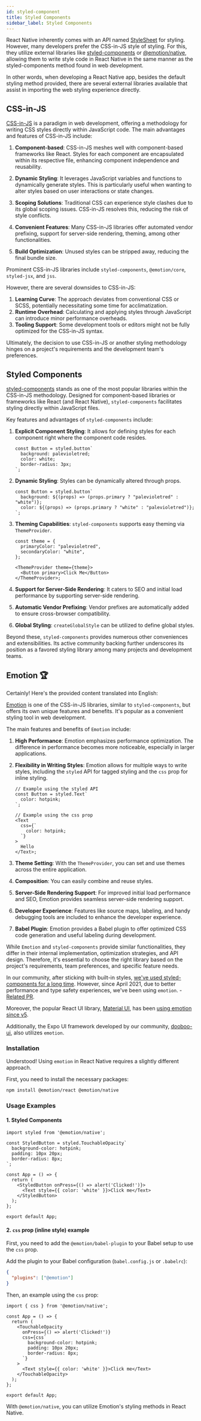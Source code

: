 ```yaml
---
id: styled-component
title: Styled Components
sidebar_label: Styled Components
---
```



React Native inherently comes with an API named [StyleSheet](./built-in) for styling. 
However, many developers prefer the CSS-in-JS style of styling. For this, they utilize external libraries like [styled-components](https://styled-components.com) or [@emotion/native](https://emotion.sh/docs/@emotion/native), allowing them to write style code in React Native in the same manner as the styled-components method found in web development.

In other words, when developing a React Native app, besides the default styling method provided, there are several external libraries available that assist in importing the web styling experience directly.

<AdFitMobileBanner unit="DAN-YpcHf9p49U5ykXi8" className="adfit-top-mobile" />

## CSS-in-JS

[CSS-in-JS](https://cssinjs.org/?v=v10.10.0) is a paradigm in web development, offering a methodology for writing CSS styles directly within JavaScript code. The main advantages and features of CSS-in-JS include:

1. **Component-based**: CSS-in-JS meshes well with component-based frameworks like React. Styles for each component are encapsulated within its respective file, enhancing component independence and reusability.

2. **Dynamic Styling**: It leverages JavaScript variables and functions to dynamically generate styles. This is particularly useful when wanting to alter styles based on user interactions or state changes.

3. **Scoping Solutions**: Traditional CSS can experience style clashes due to its global scoping issues. CSS-in-JS resolves this, reducing the risk of style conflicts.

4. **Convenient Features**: Many CSS-in-JS libraries offer automated vendor prefixing, support for server-side rendering, theming, among other functionalities.

5. **Build Optimization**: Unused styles can be stripped away, reducing the final bundle size.

Prominent CSS-in-JS libraries include `styled-components`, `@emotion/core`, `styled-jsx`, and `jss`.

However, there are several downsides to CSS-in-JS:

1. **Learning Curve**: The approach deviates from conventional CSS or SCSS, potentially necessitating some time for acclimatization.
2. **Runtime Overhead**: Calculating and applying styles through JavaScript can introduce minor performance overheads.
3. **Tooling Support**: Some development tools or editors might not be fully optimized for the CSS-in-JS syntax.

Ultimately, the decision to use CSS-in-JS or another styling methodology hinges on a project's requirements and the development team's preferences.

## Styled Components

[styled-components](https://styled-components.com) stands as one of the most popular libraries within the CSS-in-JS methodology. Designed for component-based libraries or frameworks like React (and React Native), `styled-components` facilitates styling directly within JavaScript files.

Key features and advantages of `styled-components` include:

1. **Explicit Component Styling**: It allows for defining styles for each component right where the component code resides.

   ```tsx
   const Button = styled.button`
     background: palevioletred;
     color: white;
     border-radius: 3px;
   `;
   ```

2. **Dynamic Styling**: Styles can be dynamically altered through props.

   ```tsx
   const Button = styled.button`
     background: ${(props) => (props.primary ? "palevioletred" : "white")};
     color: ${(props) => (props.primary ? "white" : "palevioletred")};
   `;
   ```

3. **Theming Capabilities**: `styled-components` supports easy theming via `ThemeProvider`.

   ```tsx
   const theme = {
     primaryColor: "palevioletred",
     secondaryColor: "white",
   };

   <ThemeProvider theme={theme}>
     <Button primary>Click Me</Button>
   </ThemeProvider>;
   ```

4. **Support for Server-Side Rendering**: It caters to SEO and initial load performance by supporting server-side rendering.

5. **Automatic Vendor Prefixing**: Vendor prefixes are automatically added to ensure cross-browser compatibility.

6. **Global Styling**: `createGlobalStyle` can be utilized to define global styles.

Beyond these, `styled-components` provides numerous other conveniences and extensibilities. Its active community backing further underscores its position as a favored styling library among many projects and development teams.

<AdFitMobileBanner
  unit="DAN-xs0r56ZGEL2yMihi"
  className="adfit-middle-mobile"
/>

## Emotion 🏆

Certainly! Here's the provided content translated into English:

[Emotion](https://emotion.sh/docs/introduction) is one of the CSS-in-JS libraries, similar to `styled-components`, but offers its own unique features and benefits. It's popular as a convenient styling tool in web development.

The main features and benefits of `Emotion` include:

1. **High Performance**: Emotion emphasizes performance optimization. The difference in performance becomes more noticeable, especially in larger applications.

2. **Flexibility in Writing Styles**: Emotion allows for multiple ways to write styles, including the `styled` API for tagged styling and the `css` prop for inline styling.

   ```tsx
   // Example using the styled API
   const Button = styled.Text`
     color: hotpink;
   `;

   // Example using the css prop
   <Text
     css={`
       color: hotpink;
     `}
   >
     Hello
   </Text>;
   ```

3. **Theme Setting**: With the `ThemeProvider`, you can set and use themes across the entire application.

4. **Composition**: You can easily combine and reuse styles.

5. **Server-Side Rendering Support**: For improved initial load performance and SEO, Emotion provides seamless server-side rendering support.

6. **Developer Experience**: Features like source maps, labeling, and handy debugging tools are included to enhance the developer experience.

7. **Babel Plugin**: Emotion provides a Babel plugin to offer optimized CSS code generation and useful labeling during development.

While `Emotion` and `styled-components` provide similar functionalities, they differ in their internal implementation, optimization strategies, and API design. Therefore, it's essential to choose the right library based on the project's requirements, team preferences, and specific feature needs.

In our community, after sticking with built-in styles, [we've used styled-components for a long time](https://github.com/dooboolab-community/hackatalk/blob/3fe58877c074766b0c25ac9a66492548431be839/package.json#L62). However, since April 2021, due to better performance and type safety experiences, we've been using `emotion`. - [Related PR](https://github.com/dooboolab-community/hackatalk/pull/374).

Moreover, the popular React UI library, [Material UI](https://material-ui.com), has been [using emotion since v5](https://github.com/mui/material-ui/issues/22342).

Additionally, the Expo UI framework developed by our community, [dooboo-ui](https://github.com/dooboolab-community/dooboo-ui), also utilizes `emotion`.

### Installation

Understood! Using `emotion` in React Native requires a slightly different approach.

First, you need to install the necessary packages:
```bash
npm install @emotion/react @emotion/native
```

### Usage Examples

#### 1. Styled Components

```tsx
import styled from '@emotion/native';

const StyledButton = styled.TouchableOpacity`
  background-color: hotpink;
  padding: 10px 20px;
  border-radius: 8px;
`;

const App = () => {
  return (
    <StyledButton onPress={() => alert('Clicked!')}>
      <Text style={{ color: 'white' }}>Click me</Text>
    </StyledButton>
  );
};

export default App;
```

#### 2. `css` prop (inline style) example

First, you need to add the `@emotion/babel-plugin` to your Babel setup to use the `css` prop.

Add the plugin to your Babel configuration (`babel.config.js` or `.babelrc`):
```json
{
  "plugins": ["@emotion"]
}
```

Then, an example using the `css` prop:

```tsx
import { css } from '@emotion/native';

const App = () => {
  return (
    <TouchableOpacity
      onPress={() => alert('Clicked!')}
      css={css`
        background-color: hotpink;
        padding: 10px 20px;
        border-radius: 8px;
      `}
    >
      <Text style={{ color: 'white' }}>Click me</Text>
    </TouchableOpacity>
  );
};

export default App;
```

With `@emotion/native`, you can utilize Emotion's styling methods in React Native.

<AdFitMobileBanner
  unit="DAN-weLLBNA8C31gpo1t"
  className="adfit-bottom-mobile"
/>

